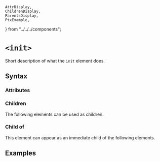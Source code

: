     AttrDisplay,
    ChildrenDisplay,
    ParentsDisplay,
    PtxExample,
} from "../../../components";

# `<init>`

Short description of what the `init` element does.

## Syntax

### Attributes

<AttrDisplay name="init" />

### Children

The following elements can be used as children.

<ChildrenDisplay name="init" />

### Child of

This element can appear as an immediate child of the following elements.

<ParentsDisplay name="init" />

## Examples
